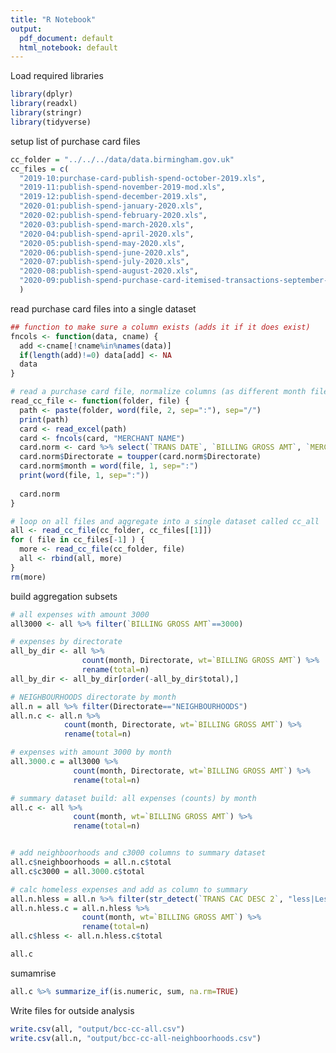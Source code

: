 ```yaml
---
title: "R Notebook"
output:
  pdf_document: default
  html_notebook: default
---
```


Load required libraries

```r
library(dplyr)
library(readxl)
library(stringr)
library(tidyverse)
```

setup list of purchase card files

```r
cc_folder = "../../../data/data.birmingham.gov.uk"
cc_files = c(
  "2019-10:purchase-card-publish-spend-october-2019.xls", 
  "2019-11:publish-spend-november-2019-mod.xls", 
  "2019-12:publish-spend-december-2019.xls", 
  "2020-01:publish-spend-january-2020.xls", 
  "2020-02:publish-spend-february-2020.xls", 
  "2020-03:publish-spend-march-2020.xls", 
  "2020-04:publish-spend-april-2020.xls", 
  "2020-05:publish-spend-may-2020.xls", 
  "2020-06:publish-spend-june-2020.xls", 
  "2020-07:publish-spend-july-2020.xls", 
  "2020-08:publish-spend-august-2020.xls", 
  "2020-09:publish-spend-purchase-card-itemised-transactions-september-20-all-directorates.xls"
  )
```

read purchase card files into a single dataset

```r

## function to make sure a column exists (adds it if it does exist)
fncols <- function(data, cname) {
  add <-cname[!cname%in%names(data)]
  if(length(add)!=0) data[add] <- NA
  data
}

# read a purchase card file, normalize columns (as different month files vary)
read_cc_file <- function(folder, file) {
  path <- paste(folder, word(file, 2, sep=":"), sep="/")
  print(path)
  card <- read_excel(path)
  card <- fncols(card, "MERCHANT NAME")
  card.norm <- card %>% select(`TRANS DATE`, `BILLING GROSS AMT`, `MERCHANT NAME`, `CARD NUMBER`, `TRANS CAC CODE 1`, `TRANS CAC DESC 1`, `TRANS CAC CODE 2`, `TRANS CAC DESC 2`, Directorate)
  card.norm$Directorate = toupper(card.norm$Directorate)
  card.norm$month = word(file, 1, sep=":")
  print(word(file, 1, sep=":"))
  
  card.norm
}

# loop on all files and aggregate into a single dataset called cc_all
all <- read_cc_file(cc_folder, cc_files[[1]])
for ( file in cc_files[-1] ) {
  more <- read_cc_file(cc_folder, file)
  all <- rbind(all, more)
}
rm(more)
```

build aggregation subsets

```r

# all expenses with amount 3000
all3000 <- all %>% filter(`BILLING GROSS AMT`==3000)

# expenses by directorate
all_by_dir <- all %>% 
                count(month, Directorate, wt=`BILLING GROSS AMT`) %>%
                rename(total=n)
all_by_dir <- all_by_dir[order(-all_by_dir$total),]

# NEIGHBOURHOODS directorate by month
all.n = all %>% filter(Directorate=="NEIGHBOURHOODS")
all.n.c <- all.n %>% 
            count(month, Directorate, wt=`BILLING GROSS AMT`) %>%
            rename(total=n)

# expenses with amount 3000 by month
all.3000.c = all3000 %>% 
              count(month, Directorate, wt=`BILLING GROSS AMT`) %>%
              rename(total=n)

# summary dataset build: all expenses (counts) by month
all.c <- all %>% 
              count(month, wt=`BILLING GROSS AMT`) %>%
              rename(total=n)


# add neighboorhoods and c3000 columns to summary dataset
all.c$neighboorhoods = all.n.c$total
all.c$c3000 = all.3000.c$total

# calc homeless expenses and add as column to summary
all.n.hless = all.n %>% filter(str_detect(`TRANS CAC DESC 2`, "less|Less|LESS"))
all.n.hless.c = all.n.hless %>% 
                count(month, wt=`BILLING GROSS AMT`) %>%
                rename(total=n)
all.c$hless <- all.n.hless.c$total

all.c
```

sumamrise

```r
all.c %>% summarize_if(is.numeric, sum, na.rm=TRUE)
```
Write files for outside analysis
```r
write.csv(all, "output/bcc-cc-all.csv")
write.csv(all.n, "output/bcc-cc-all-neighboorhoods.csv")

```

